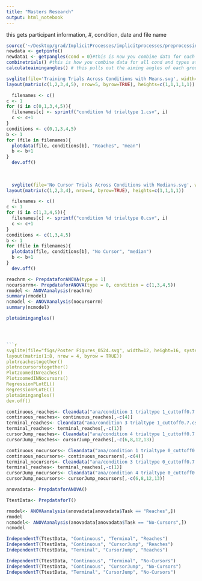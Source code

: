 ```yaml
---
title: "Masters Research"
output: html_notebook
---
```


this gets participant information, #, condition, date and file name
```r
source('~/Desktop/grad/ImplicitProcesses/implicitprocesses/preprocessing.R')
newdata <- getpinfo()
newdata1 <- getpangles(cond = 0)#this is now you combine data for each condition and trialtype
combinetrials() #this is how you combine data for all cond and types at once
calculateaimingangles() # this pulls out the aiming angles of each group and makes a csv file of them. 
```
```r
svglite(file='Training Trials Across Conditions with Means.svg', width=5, height=15, system_fonts=list(sans = "Arial"))
layout(matrix(c(1,2,3,4,5), nrow=5, byrow=TRUE), heights=c(1,1,1,1,1))

  filenames <- c()
c <- 1
for (i in c(0,1,3,4,5)){
  filenames[c] <- sprintf("condition %d trialtype 1.csv", i)
  c <- c+1
}
conditions <- c(0,1,3,4,5)
b <- 1
for (file in filenames){
  plotdata(file, conditions[b], "Reaches", "mean")
  b <- b+1
}
  dev.off()
  
  
  
  svglite(file='No Cursor Trials Across Conditions with Medians.svg', width=5, height=15, system_fonts=list(sans = "Arial"))
layout(matrix(c(1,2,3,4), nrow=4, byrow=TRUE), heights=c(1,1,1,1))

  filenames <- c()
c <- 1
for (i in c(1,3,4,5)){
  filenames[c] <- sprintf("condition %d trialtype 0.csv", i)
  c <- c+1
}
conditions <- c(1,3,4,5)
b <- 1
for (file in filenames){
  plotdata(file, conditions[b], "No Cursor", "median")
  b <- b+1
}
  dev.off()
```
```r
reachrm <- PrepdataforANOVA(type = 1)
nocursorrm<- PrepdataforANOVA(type = 0, condition = c(1,3,4,5))
rmodel <- ANOVAanalysis(reachrm)
summary(rmodel)
ncmodel <- ANOVAanalysis(nocursorrm)
summary(ncmodel)
```




```r
plotaimingangles()




```r

svglite(file="figs/Poster Figures_0524.svg", width=12, height=16, system_fonts=list(sans = "Arial"))
layout(matrix(1:8, nrow = 4, byrow = TRUE))
plotreachestogether()
plotnocursorstogether()
PlotzoomedINreaches()
PlotzoomedINNocursors()
RegressionPLotEL()
RegressionPLotEC()
plotaimingangles()
dev.off()

```


```r
continuous_reaches<- Cleandata("ana/condition 1 trialtype 1_cuttoff0.7.csv")
continuous_reaches<- continuous_reaches[,-c(4)]
terminal_reaches<- Cleandata("ana/condition 3 trialtype 1_cuttoff0.7.csv")
terminal_reaches<- terminal_reaches[,-c(1)]
cursorJump_reaches<- Cleandata("ana/condition 4 trialtype 1_cuttoff0.7.csv")
cursorJump_reaches<- cursorJump_reaches[,-c(6,8,12,13)]

continuous_nocursors<- Cleandata("ana/condition 1 trialtype 0_cuttoff0.7.csv")
continuous_nocursors<- continuous_nocursors[,-c(4)]
terminal_nocursors<- Cleandata("ana/condition 3 trialtype 0_cuttoff0.7.csv")
terminal_reaches<- terminal_reaches[,-c(1)]
cursorJump_nocursors<- Cleandata("ana/condition 4 trialtype 0_cuttoff0.7.csv")
cursorJump_nocursors<- cursorJump_nocursors[,-c(6,8,12,13)]
```



```r

anovadata<- PrepdataforANOVA()

TtestData<- PrepdataforT()
```


```r
rmodel<- ANOVAanalysis(anovadata[anovadata$Task == "Reaches",])
rmodel
ncmodel<- ANOVAanalysis(anovadata[anovadata$Task == "No-Cursors",])
ncmodel

IndependentT(TtestData, "Continuous", "Terminal", "Reaches")
IndependentT(TtestData, "Continuous", "CursorJump", "Reaches")
IndependentT(TtestData, "Terminal", "CursorJump", "Reaches")

IndependentT(TtestData, "Continuous", "Terminal", "No-Cursors")
IndependentT(TtestData, "Continuous", "CursorJump", "No-Cursors")
IndependentT(TtestData, "Terminal", "CursorJump", "No-Cursors")

  

```
